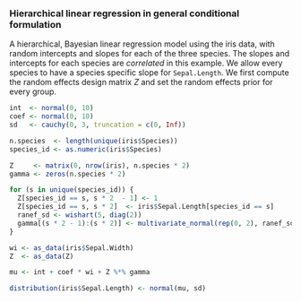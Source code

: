 ### Hierarchical linear regression in general conditional formulation

A hierarchical, Bayesian linear regression model using the iris data, with random intercepts and slopes for each of the three species.
The slopes and intercepts for each species are *correlated* in this example. We allow every species to have a species specific slope for `Sepal.Length`.
We first compute the random effects design matrix $Z$ and set the random effects prior for every group.

```r
int  <- normal(0, 10)
coef <- normal(0, 10)
sd   <- cauchy(0, 3, truncation = c(0, Inf))

n.species  <- length(unique(iris$Species))
species_id <- as.numeric(iris$Species)

Z     <- matrix(0, nrow(iris), n.species * 2)
gamma <- zeros(n.species * 2)

for (s in unique(species_id)) {
  Z[species_id == s, s * 2  - 1] <- 1
  Z[species_id == s, s * 2]  <- iris$Sepal.Length[species_id == s]
  ranef_sd <- wishart(5, diag(2))
  gamma[(s * 2 - 1):(s * 2)] <- multivariate_normal(rep(0, 2), ranef_sd) 
}

wi <- as_data(iris$Sepal.Width)
Z  <- as_data(Z)

mu <- int + coef * wi + Z %*% gamma

distribution(iris$Sepal.Length) <- normal(mu, sd)
```
